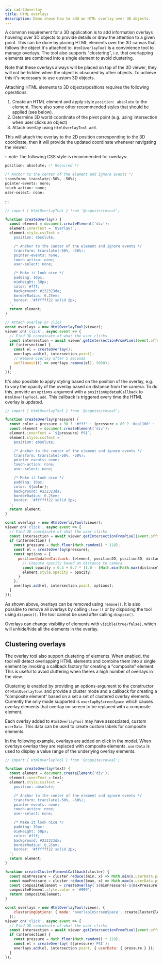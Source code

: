 ```yaml
---
id: cad-2doverlay
title: HTML overlays
description: Demo shows how to add an HTML overlay over 3D objects.
---
```



A common requirement for a 3D application is to add information overlays hovering over 3D objects
to provide details or draw the attention to a given point. This can be done by placing HTML elements over the 3D canvas
that follows the object it's attached to. `HtmlOverlayTool` is a convinience tool to manage overlays. The tool
also supports "clustering", i.e. that overlapping elements are combined into a single element to avoid clustering.

Note that these overlays always will be placed on top of the 3D viewer, they will not be hidden when the object is
obscured by other objects. To achieve this it's necessary to use custom 3D objects.

<DemoWrapper />

Attaching HTML elements to 3D objects/positions requires the following operations:

1. Create an HTML element and apply style `position: absolute` to the element. There also some other recommended
   styles that should be applied (see below).
2. Determine 3D world coordinate of the pivot point (e.g. using intersection when user clicks an object)
3. Attach overlay using `HtmlOverlayTool.add`.

This will attach the overlay to the 2D position corresponding to the 3D coordinate, then it will provide the updated
coordinate whenever navigating the viewer.

:::note
The following CSS style is recommended for overlays:
```css
position: absolute; /* Required */

/* Anchor to the center of the element and ignore events */
transform: translate(-50%, -50%);
pointer-events: none;
touch-action: none;
user-select: none;
```
:::

```jsx runnable
// import { HtmlOverlayTool } from '@cognite/reveal';

function createOverlay() {
  const element = document.createElement('div');
  element.innerText = `Overlay!`;
  element.style.cssText = `
    position: absolute;

    /* Anchor to the center of the element and ignore events */
    transform: translate(-50%, -50%);
    pointer-events: none;
    touch-action: none;
    user-select: none;

    /* Make it look nice */
    padding: 10px;
    minHeight: 50px;
    color: #fff;
    background: #232323da;
    borderRadius: 0.25em;
    border: '#ffffff22 solid 2px;
  `;
  return element;
}

// Attach overlay on click
const overlays = new HtmlOverlayTool(viewer);
viewer.on('click', async event => {
  // Find 3D coordinate of what the user clicks
  const intersection = await viewer.getIntersectionFromPixel(event.offsetX, event.offsetY);
  if (intersection) {
    const el = createOverlay();
    overlays.add(el, intersection.point);
    // Remove overlay after 5 seconds
    setTimeout(() => overlays.remove(el), 5000);
  }
});
```

It's also possible to apply styling based on the position of the
overlay, e.g. to vary the opacity of the overlay based on distance
from the camera. To do this, provide an `options`-argument with a
`positionUpdatedCallback` to `HtmlOverlayTool.add`. This
callback is triggered every time the HTML overlay is updated.

```js runnable
// import { HtmlOverlayTool } from '@cognite/reveal';

function createOverlay(pressure) {
  const color = pressure < 30 ? '#fff' : (pressure > 80 ? '#aa1100' : '#aaaa00');
  const element = document.createElement('div');
  element.innerText = `${pressure} PSI`;
  element.style.cssText = `
    position: absolute;

    /* Anchor to the center of the element and ignore events */
    transform: translate(-50%, -50%);
    pointer-events: none;
    touch-action: none;
    user-select: none;

    /* Make it look nice */
    padding: 10px;
    color: ${color};
    background: #232323da;
    borderRadius: 0.25em;
    border: '#ffffff22 solid 2px;
  `;
  return element;
}

const overlays = new HtmlOverlayTool(viewer);
viewer.on('click', async event => {
  // Find 3D coordinate of what the user clicks
  const intersection = await viewer.getIntersectionFromPixel(event.offsetX, event.offsetY);
  if (intersection) {
    const pressure = Math.floor(Math.random() * 110);
    const el = createOverlay(pressure);
    const options = {
      positionUpdatedCallback: (element, position2D, position3D, distanceToCamera, userData) => {
        // Compute opacity based on distance to camera
        const opacity = 0.3 + 0.7 * (1.0 - (Math.min(Math.max(distanceToCamera, 10), 110) - 10) / 100.0);
        element.style.opacity = opacity;
      }
    };
    overlays.add(el, intersection.point, options);
  }
});
```

As shown above, overlays can be removed using `remove()`. It is also possible to remove all
overlays by calling `clear()` or by disposing the tool using `dispose()`. The tool cannot
be used after calling `dispose()`.

Overlays can change visibility of elements with `visible(true/false)`, which will unhide/hide all the elements in the overlay.

## Clustering overlays

The overlay tool also support clustering of elements. When enabled, the tool will detect
overlapping HTML elements and combine them into a single element by invoking a callback
factory for creating a "composite" element. This is useful to avoid cluttering when theres
a high number of overlays in the view.

Clustering is enabled by providing an options-argument to the constructor or `HtmlOverlayTool`
and provide a cluster mode and a callback for creating a "composite element" based on
a set a set of clustered overlay elements. Currently the only mode supported is `overlapByScreenSpace`
which causes overlay elements that overlap on screen to be replaced with a composite
element.

Each overlay added to `HtmlOverlayTool` may have assosciated, custom `userData`. This data
can be used to create custom labels for composite elements.

In the following example, overlays are added on click in the model. When overlays overlap
they are replaced with composite elements. `userData` is used to display a value range
of the underlying overlay elements.

```js runnable
// import { HtmlOverlayTool } from '@cognite/reveal';

function createOverlay(text) {
  const element = document.createElement('div');
  element.innerText = text;
  element.style.cssText = `
    position: absolute;

    /* Anchor to the center of the element and ignore events */
    transform: translate(-50%, -50%);
    pointer-events: none;
    touch-action: none;
    user-select: none;

    /* Make it look nice */
    padding: 10px;
    minHeight: 50px;
    color: #fff;
    background: #232323da;
    borderRadius: 0.25em;
    border: '#ffffff22 solid 2px;
  `;
  return element;
}

function createClusterElementCallback(cluster) {
  const minPressure = cluster.reduce((min, x) => Math.min(x.userData.pressure, min), Infinity);
  const maxPressure = cluster.reduce((max, x) => Math.max(x.userData.pressure, max), -Infinity);
  const compositeElement = createOverlay(`${minPressure}-${maxPressure} PSI`);
  compositeElement.style.color = '#999';
  return compositeElement;
}

const overlays = new HtmlOverlayTool(viewer, {
    clusteringOptions: { mode: 'overlapInScreenSpace', createClusterElementCallback }
  });
viewer.on('click', async event => {
  // Find 3D coordinate of what the user clicks
  const intersection = await viewer.getIntersectionFromPixel(event.offsetX, event.offsetY);
  if (intersection) {
    const pressure = Math.floor(Math.random() * 110);
    const el = createOverlay(`${pressure} PSI`);
    overlays.add(el, intersection.point, { userData: { pressure } });
  }
});
```